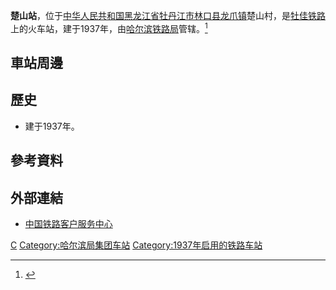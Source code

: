 {{Infobox China railway station
|车站名称 = 楚山站
|图片 = 
|图片介绍 = 
|其他名称 =
|车站拼音 = Chushan
|英文名称 = Chushan Railway Station
|车站代码 = 61280
|电报码 = CSB
|拼音码 = CSH
|车站位置 = [[黑龙江省|黑龙江省]][[牡丹江市|牡丹江市]][[林口县|林口县]][[龙爪镇|龙爪镇]]楚山村
|归属 = [[哈尔滨铁路局|哈尔滨铁路局]]
|坐标 = 
|线路 = [[牡佳铁路|牡佳铁路]]
|车站等级 = [[四等站_(中铁)|四等站]]
|月台数目 = 
|站台面 = 
|股道数目 = 
|网站 = 
}}
'''楚山站'''，位于[[中华人民共和国|中华人民共和国]][[黑龙江省|黑龙江省]][[牡丹江市|牡丹江市]][[林口县|林口县]][[龙爪镇|龙爪镇]]楚山村，是[[牡佳铁路|牡佳铁路]]上的火车站，建于1937年，由[[哈尔滨铁路局|哈尔滨铁路局]]管辖。<ref>{{Cite web |url=http://search.huochepiao.com/huochezhan/jieshao/2018.htm |title=楚山火车站介绍 |access-date=2017-02-20 |archive-date=2016-08-01 |archive-url=https://web.archive.org/web/20160801050058/http://search.huochepiao.com/huochezhan/jieshao/2018.htm |dead-url=no }}</ref>
==車站周邊==
==歷史==
* 建于1937年。
==參考資料==
{{reflist}}
==外部連結==
* [http://www.12306.cn/mormhweb/ 中国铁路客户服务中心] {{Wayback|url=http://www.12306.cn/mormhweb/ |date=20180205163941 }}
{{China-rail-stub}}
{{图佳铁路}}
[[Category:牡丹江市铁路车站|C]]
[[Category:哈尔滨局集团车站|Category:哈尔滨局集团车站]]
[[Category:1937年启用的铁路车站|Category:1937年启用的铁路车站]]